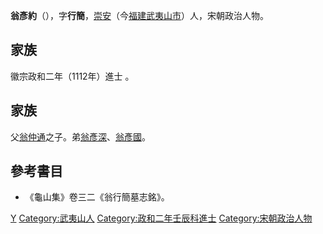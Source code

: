 {{No footnotes|time=2022-01-12T14:34:29+00:00}}
'''翁彥約'''（{{bd|1061年||1122年}}），字'''行簡'''，[[崇安|崇安]]（今[[福建|福建]][[武夷山市|武夷山市]]）人，宋朝政治人物。

== 家族 ==
徽宗政和二年（1112年）進士<!-- ，調汝州龍興尉，改常州司法參軍。二年後，爲「詳定九域圖志」編修官。政和七年（1117年），除[[太常博士|太常博士]]，一年後，出提舉河北西路學事。宣和四年（1122年），知高郵軍，卒於任上 -->。

== 家族 ==
父[[翁仲通|翁仲通]]之子。弟[[翁彥深|翁彥深]]、[[翁彥國|翁彥國]]。

==參考書目==
*《龜山集》卷三二《翁行簡墓志銘》。

{{Authority control}}

{{DEFAULTSORT:}}
[[Category:翁姓|Y]]
[[Category:武夷山人|Category:武夷山人]]
[[Category:政和二年壬辰科進士|Category:政和二年壬辰科進士]]
[[Category:宋朝政治人物|Category:宋朝政治人物]]